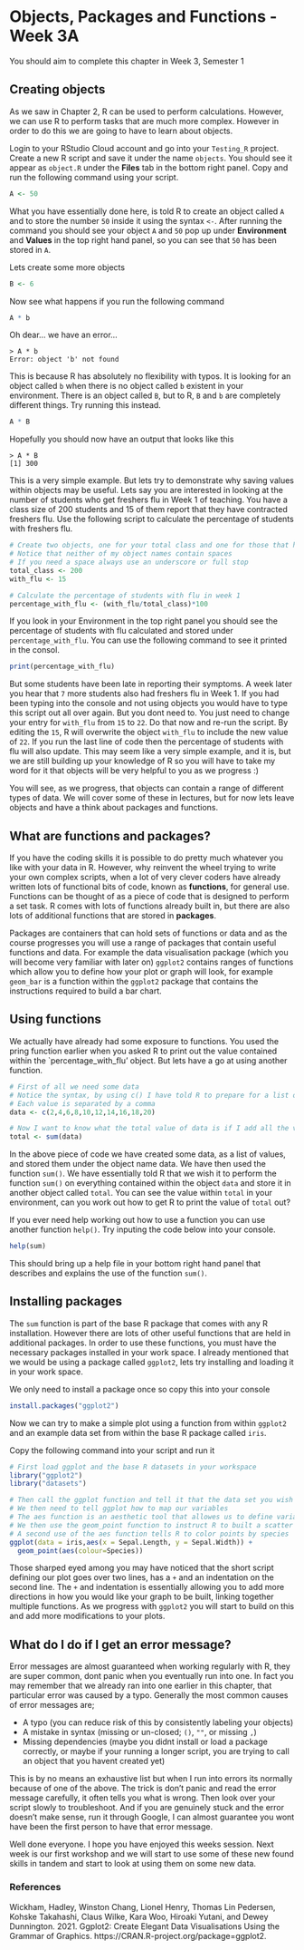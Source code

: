 # Objects, Packages and Functions - Week 3A

You should aim to complete this chapter in Week 3, Semester 1

## Creating objects 

As we saw in Chapter 2, R can be used to perform calculations. However, we can use R to perform tasks that are much more complex. However in order to do this we are going to have to learn about objects. 

Login to your RStudio Cloud account and go into your `Testing_R` project. Create a new R script and save it under the name `objects`. You should see it appear as `object.R` under the __Files__ tab in the bottom right panel. Copy and run the following command using your script.

```r
A <- 50
```

What you have essentially done here, is told R to create an object called `A` and to store the number `50` inside it using the syntax `<-`. After running the command you should see your object `A` and `50` pop up under __Environment__ and __Values__ in the top right hand panel, so you can see that `50` has been stored in `A`.

Lets create some more objects

```r
B <- 6
```

Now see what happens if you run the following command

```r
A * b
```

Oh dear... we have an error...

```
> A * b
Error: object 'b' not found
```

This is because R has absolutely no flexibility with typos. It is looking for an object called `b` when there is no object called `b` existent in your environment. There is an object called `B`, but to R, `B` and `b` are completely different things. Try running this instead. 

```r
A * B
```

Hopefully you should now have an output that looks like this 

```
> A * B
[1] 300
```

This is a very simple example. But lets try to demonstrate why saving values within objects may be useful. Lets say you are interested in looking at the number of students who get freshers flu in Week 1 of teaching. You have a class size of 200 students and 15 of them report that they have contracted freshers flu. Use the following script to calculate the percentage of students with freshers flu. 

```r
# Create two objects, one for your total class and one for those that have flu
# Notice that neither of my object names contain spaces
# If you need a space always use an underscore or full stop
total_class <- 200
with_flu <- 15

# Calculate the percentage of students with flu in week 1
percentage_with_flu <- (with_flu/total_class)*100
```

If you look in your Environment in the top right panel you should see the percentage of students with flu calculated and stored under `percentage_with_flu`. You can use the following command to see it printed in the consol.

```r
print(percentage_with_flu)
```


But some students have been late in reporting their symptoms. A week later you hear that `7` more students also had freshers flu in Week 1. If you had been typing into the console and not using objects you would have to type this script out all over again. But you dont need to. You just need to change your entry for `with_flu` from `15` to `22`. Do that now and re-run the script. By editing the `15`, R will overwrite the object `with_flu` to include the new value of `22`. If you run the last line of code then the percentage of students with flu will also update. This may seem like a very simple example, and it is, but we are still building up your knowledge of R so you will have to take my word for it that objects will be very helpful to you as we progress :)

You will see, as we progress, that objects can contain a range of different types of data. We will cover some of these in lectures, but for now lets leave objects and have a think about packages and functions. 

## What are functions and packages?

If you have the coding skills it is possible to do pretty much whatever you like with your data in R. However, why reinvent the wheel trying to write your own complex scripts, when a lot of very clever coders have already written lots of functional bits of code, known as __functions__, for general use. Functions can be thought of as a piece of code that is designed to perform a set task. R comes with lots of functions already built in, but there are also lots of additional functions that are stored in __packages__.

Packages are containers that can hold sets of functions or data and as the course progresses you will use a range of packages that contain useful functions and data. For example the data visualisation package (which you will become very familiar with later on) `ggplot2` contains ranges of functions which allow you to define how your plot or graph will look, for example `geom_bar` is a function within the `ggplot2` package that contains the instructions required to build a bar chart. 

## Using functions

We actually have already had some exposure to functions. You used the pring function earlier when you asked R to print out the value contained within the `percentage_with_flu' object. But lets have a go at using another function. 

```r
# First of all we need some data
# Notice the syntax, by using c() I have told R to prepare for a list of values
# Each value is separated by a comma
data <- c(2,4,6,8,10,12,14,16,18,20)

# Now I want to know what the total value of data is if I add all the values stored within it together
total <- sum(data)
```

In the above piece of code we have created some data, as a list of values, and stored them under the object name data. We have then used the function `sum()`. We have essentially told R that we wish it to perform the function `sum()` on everything contained within the object `data` and store it in another object called `total`. You can see the value within `total` in your environment, can you work out how to get R to print the value of `total` out?

If you ever need help working out how to use a function you can use another function `help()`. Try inputing the code below into your console.

```r
help(sum)
```

This should bring up a help file in your bottom right hand panel that describes and explains the use of the function `sum()`.

## Installing packages

The `sum` function is part of the base R package that comes with any R installation. However there are lots of other useful functions that are held in additional packages. In order to use these functions, you must have the necessary packages installed in your work space. I already mentioned that we would be using a package called `ggplot2`, lets try installing and loading it in your work space. 

We only need to install a package once so copy this into your console

```r
install.packages("ggplot2")
```

Now we can try to make a simple plot using a function from within `ggplot2` and an example data set from within the base R package called `iris`. 

Copy the following command into your script and run it

```r
# First load ggplot and the base R datasets in your workspace
library("ggplot2")
library("datasets")

# Then call the ggplot function and tell it that the data set you wish to use is calles iris
# We then need to tell ggplot how to map our variables
# The aes function is an aesthetic tool that allowes us to define variables for the x and y axes
# We then use the geom_point function to instruct R to built a scatter plot
# A second use of the aes function tells R to color points by species
ggplot(data = iris,aes(x = Sepal.Length, y = Sepal.Width)) + 
  geom_point(aes(colour=Species)) 
```
Those sharped eyed among you may have noticed that the short script defining our plot goes over two lines, has a `+` and an indentation on the second line. The `+` and indentation is essentially allowing you to add more directions in how you would like your graph to be built, linking together multiple functions. As we progress with `ggplot2` you will start to build on this and add more modifications to your plots. 

## What do I do if I get an error message?

Error messages are almost guaranteed when working regularly with R, they are super common, dont panic when you eventually run into one. In fact you may remember that we already ran into one earlier in this chapter, that particular error was caused by a typo. Generally the most common causes of error messages are;

* A typo (you can reduce risk of this by consistently labeling your objects)
* A mistake in syntax (missing or un-closed; `()`, `""`, or missing `,`)
* Missing dependencies (maybe you didnt install or load a package correctly, or maybe if your running a longer script, you are trying to call an object that you havent created yet)

This is by no means an exhaustive list but when I run into errors its normally because of one of the above. The trick is don't panic and read the error message carefully, it often tells you what is wrong. Then look over your script slowly to troubleshoot. And if you are genuinely stuck and the error doesn't make sense, run it through Google, I can almost guarantee you wont have been the first person to have that error message. 

Well done everyone. I hope you have enjoyed this weeks session. Next week is our first workshop and we will start to use some of these new found skills in tandem and start to look at using them on some new data. 

### References

Wickham, Hadley, Winston Chang, Lionel Henry, Thomas Lin Pedersen, Kohske Takahashi, Claus Wilke, Kara Woo, Hiroaki Yutani, and Dewey Dunnington. 2021. Ggplot2: Create Elegant Data Visualisations Using the Grammar of Graphics. https://CRAN.R-project.org/package=ggplot2.







